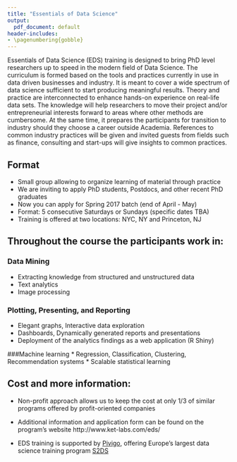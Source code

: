 ```yaml
---
title: "Essentials of Data Science"
output:
  pdf_document: default
header-includes:
- \pagenumbering{gobble}   
---
```


Essentials of Data Science (EDS) training is designed to bring PhD level researchers up to speed in the modern field of Data Science. The curriculum is formed based on the tools and practices currently in use in data driven businesses and industry. It is meant to cover a wide spectrum of data science sufficient to start producing meaningful results. Theory and practice are interconnected to enhance hands-on experience on real-life data sets. The knowledge will help researchers to move their project and/or entrepreneurial interests forward to areas where other methods are cumbersome. At the same time, it prepares the participants for transition to industry should they choose a career outside Academia. References to common industry practices will be given and invited guests from fields such as finance, consulting and start-ups will give insights to common practices.

## Format

* Small group allowing to organize learning of material through practice
* We are inviting to apply PhD students, Postdocs, and other recent PhD graduates
* Now you can apply for Spring 2017 batch (end of April - May)
* Format: 5 consecutive Saturdays or Sundays (specific dates TBA)
* Training is offered at two locations: NYC, NY and Princeton, NJ


## Throughout the course the participants work in:

### Data Mining
* Extracting knowledge from structured and unstructured data
* Text analytics
* Image processing

### Plotting, Presenting, and Reporting
* Elegant graphs, Interactive data exploration
* Dashboards, Dynamically generated reports and presentations
* Deployment of the analytics findings as a web application (R Shiny)

###Machine learning
* Regression, Classification, Clustering, Recommendation systems
* Scalable statistical learning

## Cost and more information: 

* Non-profit approach allows us to keep the cost at only 1/3 of similar programs offered by profit-oriented companies

* Additional information and application form can be found on the program's website http://www.ket-labs.com/eds/

* EDS training is supported by [Pivigo](https://www.pivigo.com/), offering Europe’s largest data science training program [S2DS](http://www.s2ds.org/) 


